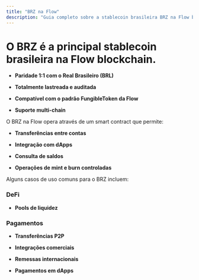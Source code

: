 ```yaml
---
title: "BRZ na Flow"
description: "Guia completo sobre a stablecoin brasileira BRZ na Flow blockchain"
---
```


# O BRZ é a principal stablecoin brasileira na Flow blockchain.&#x20;

* **Paridade 1:1 com o Real Brasileiro (BRL)**

* **Totalmente lastreada e auditada**

* **Compatível com o padrão FungibleToken da Flow**

* **Suporte multi-chain**

O BRZ na Flow opera através de um smart contract que permite:

* **Transferências entre contas**

* **Integração com dApps**

* **Consulta de saldos**

* **Operações de mint e burn controladas**

Alguns casos de uso comuns para o BRZ incluem:

### DeFi

* **Pools de liquidez**

### Pagamentos

* **Transferências P2P**

* **Integrações comerciais**

* **Remessas internacionais**

* **Pagamentos em dApps**